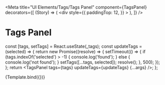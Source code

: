 
<Meta
  title="UI Elements/Tags/Tags Panel"
  component={TagsPanel}
  decorators={[
    (Story) => (
      <div
        style={{
          paddingTop: 12,
        }}
      >
        <Story />
      </div>
    ),
  ]}
/>

# Tags Panel


  const [tags, setTags] = React.useState(_tags);
  const updateTags = (selected) => {
    return new Promise((resolve) => {
      setTimeout(() => {
        if (tags.indexOf('selected') > -1) {
          console.log('found');
        } else {
          console.log('not found');
        }
        setTags([...tags, selected]);
        resolve();
      }, 500);
    });
  };
  return <TagsPanel tags={tags} updateTags={updateTags} {...args} />;
};

<Canvas>
  <Story
    name="Tags Panel"
    args={{
      tags: _tags,
      disabled: false,
    }}
    argTypes={{
      tags: {
        type: { required: true },
        table: {
          type: { summary: 'string[]' },
        },
      },
      disabled: {
        description: 'If true, the component is disabled.',
        table: {
          type: { summary: 'boolean' },
          defaultValue: { summary: 'false' },
        },
      },
    }}
    height="300px"
  >
    {Template.bind({})}
  </Story>
</Canvas>

<ArgsTable story="Tags Panel" sort="requiredFirst" />
